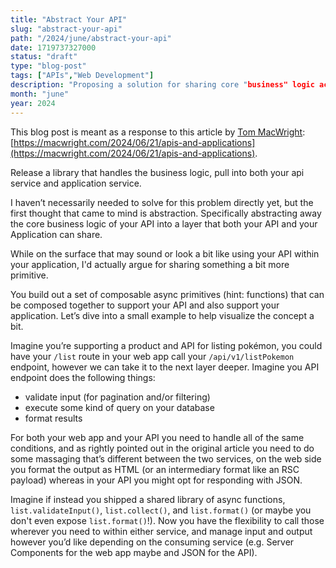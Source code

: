 ```yaml
---
title: "Abstract Your API"
slug: "abstract-your-api"
path: "/2024/june/abstract-your-api"
date: 1719737327000
status: "draft"
type: "blog-post"
tags: ["APIs","Web Development"]
description: "Proposing a solution for sharing core "business" logic across services!"
month: "june"
year: 2024
---
```



This blog post is meant as a response to this article by [Tom MacWright](https://macwright.com/): [https://macwright.com/2024/06/21/apis-and-applications](https://macwright.com/2024/06/21/apis-and-applications).

<TLDR>
Release a library that handles the business logic, pull into both your api service and application service.
</TLDR>

I haven’t necessarily needed to solve for this problem directly yet, but the first thought that came to mind is abstraction. Specifically abstracting away the core business logic of your API into a layer that both your API and your Application can share.

While on the surface that may sound or look a bit like using your API within your application, I'd actually argue for sharing something a bit more primitive.

You build out a set of composable async primitives (hint: functions) that can be composed together to support your API and also support your application. Let’s dive into a small example to help visualize the concept a bit.

Imagine you’re supporting a product and API for listing pokémon, you could have your `/list` route in your web app call your `/api/v1/listPokemon` endpoint, however we can take it to the next layer deeper. Imagine you API endpoint does the following things:

- validate input (for pagination and/or filtering)
- execute some kind of query on your database
- format results

For both your web app and your API you need to handle all of the same conditions, and as rightly pointed out in the original article you need to do some massaging that’s different between the two services, on the web side you format the output as HTML (or an intermediary format like an RSC payload) whereas in your API you might opt for responding with JSON.

Imagine if instead you shipped a shared library of async functions, `list.validateInput()`, `list.collect()`, and `list.format()` (or maybe you don't even expose `list.format()`!). Now you have the flexibility to call those wherever you need to within either service, and manage input and output however you’d like depending on the consuming service (e.g. Server Components for the web app maybe and JSON for the API).
